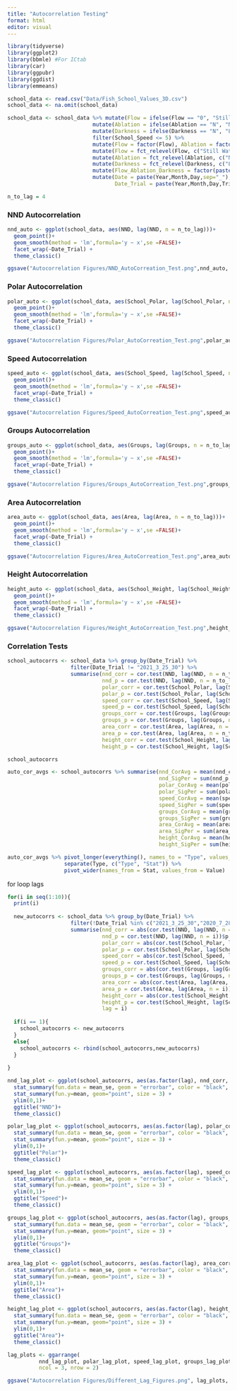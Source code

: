 ```yaml
---
title: "Autocorrelation Testing"
format: html
editor: visual
---
```


```r
library(tidyverse)
library(ggplot2)
library(bbmle) #For ICtab
library(car)
library(ggpubr)
library(ggdist)
library(emmeans)
```

```r
school_data <- read.csv("Data/Fish_School_Values_3D.csv")
school_data <- na.omit(school_data)

school_data <- school_data %>% mutate(Flow = ifelse(Flow == "0", "Still Water", "Flowing Water (2 BL/s)")) %>%
                           mutate(Ablation = ifelse(Ablation == "N", "No Ablation", "Ablated")) %>%
                           mutate(Darkness = ifelse(Darkness == "N", "Light", "Dark")) %>%
                           filter(School_Speed <= 5) %>%
                           mutate(Flow = factor(Flow), Ablation = factor(Ablation), Darkness = factor(Darkness)) %>%
                           mutate(Flow = fct_relevel(Flow, c("Still Water","Flowing Water (2 BL/s)"))) %>%
                           mutate(Ablation = fct_relevel(Ablation, c("No Ablation","Ablated"))) %>%
                           mutate(Darkness = fct_relevel(Darkness, c("Light","Dark"))) %>%
                           mutate(Flow_Ablation_Darkness = factor(paste(Flow,Ablation,Darkness,sep=", "))) %>%
                           mutate(Date = paste(Year,Month,Day,sep="_"),
                                  Date_Trial = paste(Year,Month,Day,Trial,sep="_"),)
```

```r
n_to_lag = 4
```


### NND Autocorrelation

```r

nnd_auto <- ggplot(school_data, aes(NND, lag(NND, n = n_to_lag)))+
  geom_point()+
  geom_smooth(method = 'lm',formula='y ~ x',se =FALSE)+
  facet_wrap(~Date_Trial) +
  theme_classic()

ggsave("Autocorrelation Figures/NND_AutoCorreation_Test.png",nnd_auto, width = 12, height = 12)

```

### Polar Autocorrelation

```r

polar_auto <- ggplot(school_data, aes(School_Polar, lag(School_Polar, n = n_to_lag)))+
  geom_point()+
  geom_smooth(method = 'lm',formula='y ~ x',se =FALSE)+
  facet_wrap(~Date_Trial) +
  theme_classic()

ggsave("Autocorrelation Figures/Polar_AutoCorreation_Test.png",polar_auto, width = 12, height = 12)

```

### Speed Autocorrelation

```r

speed_auto <- ggplot(school_data, aes(School_Speed, lag(School_Speed, n = n_to_lag)))+
  geom_point()+
  geom_smooth(method = 'lm',formula='y ~ x',se =FALSE)+
  facet_wrap(~Date_Trial) +
  theme_classic()

ggsave("Autocorrelation Figures/Speed_AutoCorreation_Test.png",speed_auto, width = 12, height = 12)

```

### Groups Autocorrelation

```r

groups_auto <- ggplot(school_data, aes(Groups, lag(Groups, n = n_to_lag)))+
  geom_point()+
  geom_smooth(method = 'lm',formula='y ~ x',se =FALSE)+
  facet_wrap(~Date_Trial) +
  theme_classic()

ggsave("Autocorrelation Figures/Groups_AutoCorreation_Test.png",groups_auto, width = 12, height = 12)

```

### Area Autocorrelation

```r

area_auto <- ggplot(school_data, aes(Area, lag(Area, n = n_to_lag)))+
  geom_point()+
  geom_smooth(method = 'lm',formula='y ~ x',se =FALSE)+
  facet_wrap(~Date_Trial) +
  theme_classic()

ggsave("Autocorrelation Figures/Area_AutoCorreation_Test.png",area_auto, width = 12, height = 12)

```

### Height Autocorrelation

```r

height_auto <- ggplot(school_data, aes(School_Height, lag(School_Height, n = n_to_lag)))+
  geom_point()+
  geom_smooth(method = 'lm',formula='y ~ x',se =FALSE)+
  facet_wrap(~Date_Trial) +
  theme_classic()

ggsave("Autocorrelation Figures/Height_AutoCorreation_Test.png",height_auto, width = 12, height = 12)

```

### Correlation Tests

```r

school_autocorrs <- school_data %>% group_by(Date_Trial) %>%
                    filter(Date_Trial != "2021_3_25_30") %>%
                    summarise(nnd_corr = cor.test(NND, lag(NND, n = n_to_lag))$estimate,
                              nnd_p = cor.test(NND, lag(NND, n = n_to_lag))$p.value,
                              polar_corr = cor.test(School_Polar, lag(School_Polar, n = n_to_lag))$estimate,
                              polar_p = cor.test(School_Polar, lag(School_Polar, n = n_to_lag))$p.value,
                              speed_corr = cor.test(School_Speed, lag(School_Speed, n = n_to_lag))$estimate,
                              speed_p = cor.test(School_Speed, lag(School_Speed, n = n_to_lag))$p.value,
                              groups_corr = cor.test(Groups, lag(Groups, n = n_to_lag))$estimate,
                              groups_p = cor.test(Groups, lag(Groups, n = n_to_lag))$p.value,
                              area_corr = cor.test(Area, lag(Area, n = n_to_lag))$estimate,
                              area_p = cor.test(Area, lag(Area, n = n_to_lag))$p.value,
                              height_corr = cor.test(School_Height, lag(School_Height, n = n_to_lag))$estimate,
                              height_p = cor.test(School_Height, lag(School_Height, n = n_to_lag))$p.value)

school_autocorrs

auto_cor_avgs <- school_autocorrs %>% summarise(nnd_CorAvg = mean(nnd_corr, na.rm = TRUE),
                                                nnd_SigPer = sum(nnd_p < 0.05,na.rm = TRUE)/n(),
                                                polar_CorAvg = mean(polar_corr, na.rm = TRUE),
                                                polar_SigPer = sum(polar_p < 0.05,na.rm = TRUE)/n(),
                                                speed_CorAvg = mean(speed_corr, na.rm = TRUE),
                                                speed_SigPer = sum(speed_p < 0.05,na.rm = TRUE)/n(),
                                                groups_CorAvg = mean(groups_corr, na.rm = TRUE),
                                                groups_SigPer = sum(groups_p < 0.05,na.rm = TRUE)/n(),
                                                area_CorAvg = mean(area_corr, na.rm = TRUE),
                                                area_SigPer = sum(area_p < 0.05,na.rm = TRUE)/n(),
                                                height_CorAvg = mean(height_corr, na.rm = TRUE),
                                                height_SigPer = sum(height_p < 0.05,na.rm = TRUE)/n())

auto_cor_avgs %>% pivot_longer(everything(), names_to = "Type", values_to = "Value") %>%
                  separate(Type, c("Type", "Stat")) %>%
                  pivot_wider(names_from = Stat, values_from = Value)

```

for loop lags
```r

for(i in seq(1:10)){
  print(i)
  
  new_autocorrs <- school_data %>% group_by(Date_Trial) %>%
                    filter(!Date_Trial %in% c("2021_3_25_30","2020_7_28_29","2021_7_7_16","2021_3_25_7","2021_10_6_34")) %>%
                    summarise(nnd_corr = abs(cor.test(NND, lag(NND, n = i))$estimate),
                              nnd_p = cor.test(NND, lag(NND, n = i))$p.value,
                              polar_corr = abs(cor.test(School_Polar, lag(School_Polar, n = i))$estimate),
                              polar_p = cor.test(School_Polar, lag(School_Polar, n = i))$p.value,
                              speed_corr = abs(cor.test(School_Speed, lag(School_Speed, n = i))$estimate),
                              speed_p = cor.test(School_Speed, lag(School_Speed, n = i))$p.value,
                              groups_corr = abs(cor.test(Groups, lag(Groups, n = i))$estimate),
                              groups_p = cor.test(Groups, lag(Groups, n = i))$p.value,
                              area_corr = abs(cor.test(Area, lag(Area, n = i))$estimate),
                              area_p = cor.test(Area, lag(Area, n = i))$p.value,
                              height_corr = abs(cor.test(School_Height, lag(School_Height, n = i))$estimate),
                              height_p = cor.test(School_Height, lag(School_Height, n = i))$p.value,
                              lag = i)
  
  if(i == 1){
    school_autocorrs <- new_autocorrs
  }
  else{
    school_autocorrs <- rbind(school_autocorrs,new_autocorrs) 
  }
  
}

nnd_lag_plot <- ggplot(school_autocorrs, aes(as.factor(lag), nnd_corr, color = as.factor(lag)))+
  stat_summary(fun.data = mean_se, geom = "errorbar", color = "black", width = 0.25) +
  stat_summary(fun.y=mean, geom="point", size = 3) +
  ylim(0,1)+
  ggtitle("NND")+
  theme_classic()

polar_lag_plot <- ggplot(school_autocorrs, aes(as.factor(lag), polar_corr, color = as.factor(lag)))+
  stat_summary(fun.data = mean_se, geom = "errorbar", color = "black", width = 0.25) +
  stat_summary(fun.y=mean, geom="point", size = 3) +
  ylim(0,1)+
  ggtitle("Polar")+
  theme_classic()

speed_lag_plot <- ggplot(school_autocorrs, aes(as.factor(lag), speed_corr, color = as.factor(lag)))+
  stat_summary(fun.data = mean_se, geom = "errorbar", color = "black", width = 0.25) +
  stat_summary(fun.y=mean, geom="point", size = 3) +
  ylim(0,1)+
  ggtitle("Speed")+
  theme_classic()

groups_lag_plot <- ggplot(school_autocorrs, aes(as.factor(lag), groups_corr, color = as.factor(lag)))+
  stat_summary(fun.data = mean_se, geom = "errorbar", color = "black", width = 0.25) +
  stat_summary(fun.y=mean, geom="point", size = 3) +
  ylim(0,1)+
  ggtitle("Groups")+
  theme_classic()

area_lag_plot <- ggplot(school_autocorrs, aes(as.factor(lag), area_corr, color = as.factor(lag)))+
  stat_summary(fun.data = mean_se, geom = "errorbar", color = "black", width = 0.25) +
  stat_summary(fun.y=mean, geom="point", size = 3) +
  ylim(0,1)+
  ggtitle("Area")+
  theme_classic()

height_lag_plot <- ggplot(school_autocorrs, aes(as.factor(lag), height_corr, color = as.factor(lag)))+
  stat_summary(fun.data = mean_se, geom = "errorbar", color = "black", width = 0.25) +
  stat_summary(fun.y=mean, geom="point", size = 3) +
  ylim(0,1)+
  ggtitle("Area")+
  theme_classic()

lag_plots <- ggarrange(
          nnd_lag_plot, polar_lag_plot, speed_lag_plot, groups_lag_plot, area_lag_plot, height_lag_plot,
          ncol = 3, nrow = 2)

ggsave("Autocorrelation Figures/Different_Lag_Figures.png", lag_plots, width = 22, height = 15)

```

